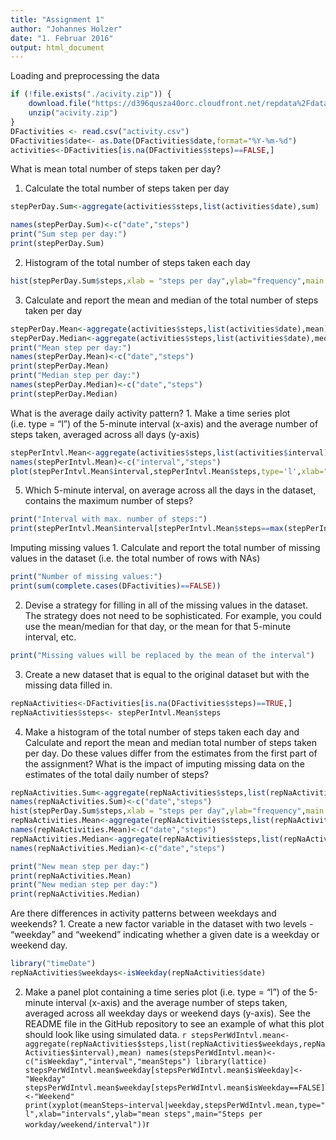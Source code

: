 ```yaml
---
title: "Assignment 1"
author: "Johannes Holzer"
date: "1. Februar 2016"
output: html_document
---
```


Loading and preprocessing the data

```r
if (!file.exists("./acivity.zip")) {
    download.file("https://d396qusza40orc.cloudfront.net/repdata%2Fdata%2Factivity.zip", "acivity.zip" )
    unzip("acivity.zip")
}
DFactivities <- read.csv("activity.csv")
DFactivities$date<- as.Date(DFactivities$date,format="%Y-%m-%d")
activities<-DFactivities[is.na(DFactivities$steps)==FALSE,]
```



What is mean total number of steps taken per day?

1. Calculate the total number of steps taken per day
```r
stepPerDay.Sum<-aggregate(activities$steps,list(activities$date),sum)

names(stepPerDay.Sum)<-c("date","steps")
print("Sum step per day:")
print(stepPerDay.Sum)
```

2. Histogram of the total number of steps taken each day
```r

hist(stepPerDay.Sum$steps,xlab = "steps per day",ylab="frequency",main = "total number of steps/day")
```

3. Calculate and report the mean and median of the total number of steps taken per day
```r
stepPerDay.Mean<-aggregate(activities$steps,list(activities$date),mean)
stepPerDay.Median<-aggregate(activities$steps,list(activities$date),median)
print("Mean step per day:")
names(stepPerDay.Mean)<-c("date","steps")
print(stepPerDay.Mean)
print("Median step per day:")
names(stepPerDay.Median)<-c("date","steps")
print(stepPerDay.Median)
```

What is the average daily activity pattern?
1. Make a time series plot (i.e. type = "l") of the 5-minute interval (x-axis) and the average number of steps taken, averaged across all days (y-axis)
```r
stepPerIntvl.Mean<-aggregate(activities$steps,list(activities$interval),mean)
names(stepPerIntvl.Mean)<-c("interval","steps")
plot(stepPerIntvl.Mean$interval,stepPerIntvl.Mean$steps,type='l',xlab="interval",ylab="Avg steps", main ="Steps/Interval")
```

5. Which 5-minute interval, on average across all the days in the dataset, contains the maximum number of steps?
```r
print("Interval with max. number of steps:")
print(stepPerIntvl.Mean$interval[stepPerIntvl.Mean$steps==max(stepPerIntvl.Mean$steps)])
```

Imputing missing values
1. Calculate and report the total number of missing values in the dataset (i.e. the total number of rows with NAs)
```r
print("Number of missing values:")
print(sum(complete.cases(DFactivities)==FALSE))
```

2. Devise a strategy for filling in all of the missing values in the dataset. The strategy does not need to be sophisticated. For example, you could use the mean/median for that day, or the mean for that 5-minute interval, etc.
```r
print("Missing values will be replaced by the mean of the interval")
```

3. Create a new dataset that is equal to the original dataset but with the missing data filled in.
```r
repNaActivities<-DFactivities[is.na(DFactivities$steps)==TRUE,]
repNaActivities$steps<- stepPerIntvl.Mean$steps
```

4. Make a histogram of the total number of steps taken each day and Calculate and report the mean and median total number of steps taken per day. Do these values differ from the estimates from the first part of the assignment? What is the impact of imputing missing data on the estimates of the total daily number of steps?
```r
repNaActivities.Sum<-aggregate(repNaActivities$steps,list(repNaActivities$date),sum)
names(repNaActivities.Sum)<-c("date","steps")
hist(stepPerDay.Sum$steps,xlab = "steps per day",ylab="frequency",main = "Total number of steps/day:\n NA replaced by mean/interval")
repNaActivities.Mean<-aggregate(repNaActivities$steps,list(repNaActivities$date),mean)
names(repNaActivities.Mean)<-c("date","steps")
repNaActivities.Median<-aggregate(repNaActivities$steps,list(repNaActivities$date),median)
names(repNaActivities.Median)<-c("date","steps")

print("New mean step per day:")
print(repNaActivities.Mean)
print("New median step per day:")
print(repNaActivities.Median)
```

Are there differences in activity patterns between weekdays and weekends?
1. Create a new factor variable in the dataset with two levels - "weekday" and "weekend" indicating whether a given date is a weekday or weekend day.
```r
library("timeDate")
repNaActivities$weekdays<-isWeekday(repNaActivities$date)
```

2. Make a panel plot containing a time series plot (i.e. type = "l") of the 5-minute interval (x-axis) and the average number of steps taken, averaged across all weekday days or weekend days (y-axis). See the README file in the GitHub repository to see an example of what this plot should look like using simulated data.
```r
stepsPerWdIntvl.mean<-aggregate(repNaActivities$steps,list(repNaActivities$weekdays,repNaActivities$interval),mean)
names(stepsPerWdIntvl.mean)<-c("isWeekday","interval","meanSteps")
library(lattice)
stepsPerWdIntvl.mean$weekday[stepsPerWdIntvl.mean$isWeekday]<-"Weekday"
stepsPerWdIntvl.mean$weekday[stepsPerWdIntvl.mean$isWeekday==FALSE]<-"Weekend"
print(xyplot(meanSteps~interval|weekday,stepsPerWdIntvl.mean,type="l",xlab="intervals",ylab="mean steps",main="Steps per workday/weekend/interval"))
```r
